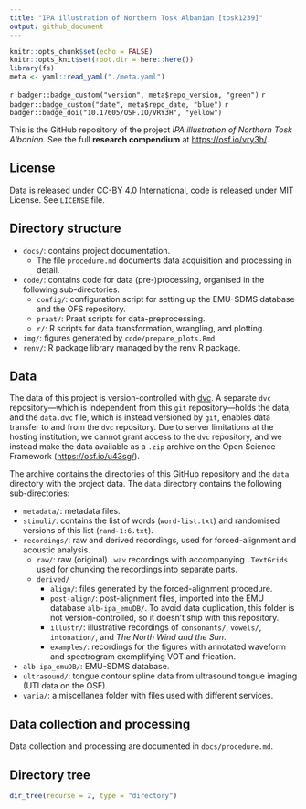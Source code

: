 ```yaml
---
title: "IPA illustration of Northern Tosk Albanian [tosk1239]"
output: github_document
---
```


```r
knitr::opts_chunk$set(echo = FALSE)
knitr::opts_knit$set(root.dir = here::here())
library(fs)
meta <- yaml::read_yaml("./meta.yaml")
```

`r badger::badge_custom("version", meta$repo_version, "green")`
`r badger::badge_custom("date", meta$repo_date, "blue")`
`r badger::badge_doi("10.17605/OSF.IO/VRY3H", "yellow")`

This is the GitHub repository of the project *IPA illustration of Northern Tosk Albanian*.
See the full **research compendium** at <https://osf.io/vry3h/>.

## License

Data is released under CC-BY 4.0 International, code is released under MIT License. See `LICENSE` file.

## Directory structure

- `docs/`: contains project documentation.
  - The file `procedure.md` documents data acquisition and processing in detail.
- `code/`: contains code for data (pre-)processing, organised in the following sub-directories.
  - `config/`: configuration script for setting up the EMU-SDMS database and the OFS repository.
  - `praat/`: Praat scripts for data-preprocessing.
  - `r/`: R scripts for data transformation, wrangling, and plotting.
- `img/`: figures generated by `code/prepare_plots.Rmd`.
- `renv/`: R package library managed by the renv R package.

## Data

The data of this project is version-controlled with [dvc](https://dvc.org).
A separate `dvc` repository---which is independent from this `git` repository---holds the data, and the `data.dvc` file, which is instead versioned by `git`, enables data transfer to and from the `dvc` repository.
Due to server limitations at the hosting institution, we cannot grant access to the `dvc` repository, and we instead make the data available as a `.zip` archive on the Open Science Framework (<https://osf.io/u43sg/>).

The archive contains the directories of this GitHub repository and the `data` directory with the project data.
The `data` directory contains the following sub-directories:

- `metadata/`: metadata files.
- `stimuli/`: contains the list of words (`word-list.txt`) and randomised versions of this list (`rand-1:6.txt`).
- `recordings/`: raw and derived recordings, used for forced-alignment and acoustic analysis.
  - `raw/`: raw (original) `.wav` recordings with accompanying `.TextGrids` used for chunking the recordings into separate parts.
  - `derived/`
    - `align/`: files generated by the forced-alignment procedure.
    - `post-align/`: post-alignment files, imported into the EMU database `alb-ipa_emuDB/`. To avoid data duplication, this folder is not version-controlled, so it doesn't ship with this repository.
    - `illustr/`: illustrative recordings of `consonants/`, `vowels/`, `intonation/`, and *The North Wind and the Sun*.
    - `examples/`: recordings for the figures with annotated waveform and spectrogram exemplifying VOT and frication.
- `alb-ipa_emuDB/`: EMU-SDMS database.
- `ultrasound/`: tongue contour spline data from ultrasound tongue imaging (UTI data on the OSF).
- `varia/`: a miscellanea folder with files used with different services.

## Data collection and processing

Data collection and processing are documented in `docs/procedure.md`.

## Directory tree

```r
dir_tree(recurse = 2, type = "directory")
```

